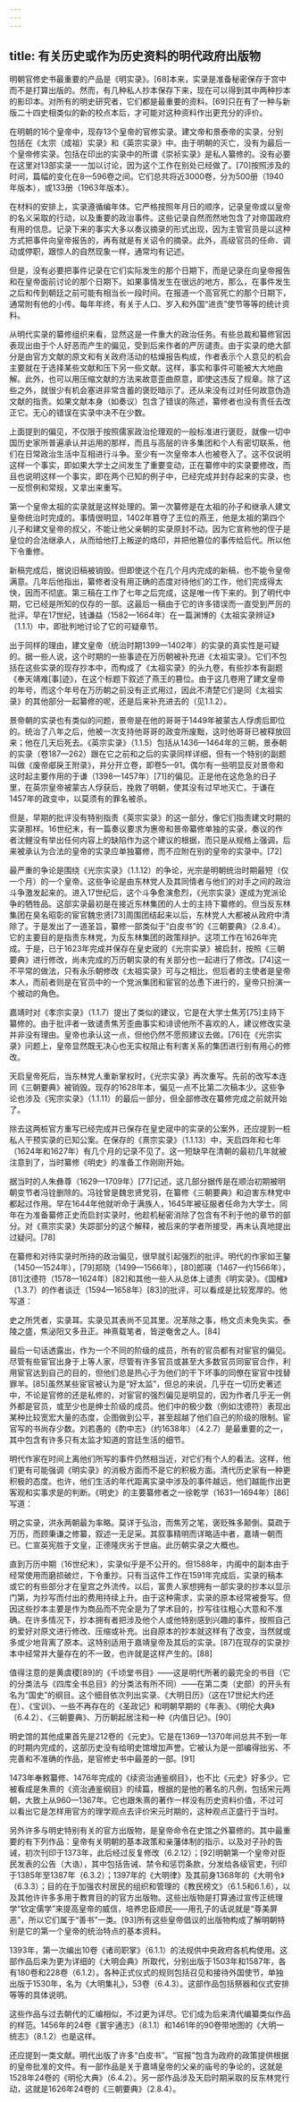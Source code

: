 ```yaml
---
---
---
```

title: 有关历史或作为历史资料的明代政府出版物
---



明朝官修史书最重要的产品是《明实录》。[68]本来，实录是准备秘密保存于宫中而不是打算出版的。然而，有几种私人抄本保存下来，现在可以得到其中两种抄本的影印本。对所有的明史研究者，它们都是最重要的资料。[69]只在有了一种与新版二十四史相类似的新的校点本后，才可能对这种资料作出更充分的评价。

在明朝的16个皇帝中，现存13个皇帝的官修实录。建文帝和景泰帝的实录，分别包括在《太宗（成祖）实录》和《英宗实录》中。由于明朝的灭亡，没有为最后一个皇帝修实录。包括在印出的实录中的所谓《崇祯实录》是私人纂修的。没有必要在这里对13部实录一一加以讨论，因为这个工作在别处已经做了。[70]按照涉及的时间，篇幅的变化在8—596卷之间。它们总共将近3000卷，分为500册（1940年版本），或133册（1963年版本）。

在材料的安排上，实录遵循编年体。它严格按照年月日的顺序，记录皇帝或以皇帝的名义采取的行动，以及重要的政治事件。这些记录自然而然地包含了对帝国政府有用的信息。记录下来的事实大多以奏议摘录的形式出现，因为主管官员是以这种方式把事件向皇帝报告的，再有就是有关诏令的摘录。此外，高级官员的任命、调动或停职，跟惊人的自然现象一样，通常均有记述。

但是，没有必要把事件记录在它们实际发生的那个日期下，而是记录在向皇帝报告和在皇帝面前讨论的那个日期下。如果事情发生在很远的地方，那么，在事件发生之后和传到朝廷之前可能有相当长一段时间。在报道一个高官死亡的那个日期下，通常附有他的小传。每年年终，有关于人口、岁入和外国“进贡”使节等等的统计资料。

从明代实录的纂修组织来看，显然这是一件重大的政治任务。有些总裁和纂修官因表现出由于个人好恶而产生的偏见，受到后来作者的严厉谴责。由于实录的绝大部分是由官方文献的原文和有关政府活动的枯燥报告构成，作者表示个人意见的机会主要就在于选择某些文献和压下另一些文献。这样，事实和事件可能被大大地曲解。此外，也可以用压缩文献的方法来故意歪曲原意，即使这违反了规章。除了这些之外，就很少有机会塞进非常含蓄的褒贬暗示了。还从来没有过对任何故意伪造文献的指责。如果文献本身（如奏议）包含了错误的陈述，纂修者也没有责任去改正它。无心的错误在实录中决不在少数。

上面提到的偏见，不仅限于按照儒家政治伦理观的一般标准进行褒贬，就像一切中国历史家所普遍承认并运用的那样，而且与高层的许多集团和个人有密切联系，他们在日常政治生活中互相进行斗争。至少有一次皇帝本人也被卷入了。这不仅说明这样一个事实，即如果大学士之间发生了重要变动，正在纂修中的实录要修改，而且也说明这样一个事实，即在两个已知的例子中，已经完成并封存起来的实录，也一反惯例和常规，又拿出来重写。

第一个皇帝太祖的实录就是这样处理的。第一次纂修是在太祖的孙子和继承人建文皇帝统治时完成的。事情很明显，1402年篡夺了王位的燕王，他是太祖的第四个儿子和建文皇帝的叔父，不能让他父亲朝的实录原封不动。因为它宣称他的侄子是皇位的合法继承人，从而给他打上叛逆的烙印，并把他篡位的事传给后代。所以他下令重修。

新稿完成后，据说旧稿被销毁。但即使这个在几个月内完成的新稿，也不能令皇帝满意。几年后他指出，纂修者没有用正确的态度对待他们的工作，他们完成得太快，因而不彻底。第三稿在工作了七年之后完成，这是唯一传下来的。到了明代中期，它已经是所知的仅存的一部。这最后一稿由于它的许多错误而一直受到严厉的批评。早在17世纪，钱谦益（1582—1664年）在一篇渊博的《太祖实录辨证》（1.1.1）中，即批判地讨论了它的可疑章节。

出于同样的理由，建文皇帝（统治时期1399—1402年）的实录的真实性是可疑的。据一些人说，这个时期的一些事迹在万历朝被补充进《太祖实录》。它们不包括在这些实录的现存抄本中，而构成了《太祖实录》的头九卷，有些抄本有副题《奉天靖难[事]迹》，在这个标题下叙述了燕王的篡位。由于这几卷用了建文皇帝的年号，而这个年号在万历朝之前没有正式用过，因此不清楚它们是同《太祖实录》的其他部分一起纂修的呢，还是后来补充进去的（见1.1.2）。

景帝朝的实录也有类似的问题，景帝是在他的哥哥于1449年被蒙古人俘虏后即位的。统治了八年之后，他被一次支持他哥哥的政变所废黜，这时他哥哥已被释放回来；他在几天后死去。《英宗实录》（1.1.5）包括从1436—1464年的三朝，景泰朝的实录（卷187—262）跟在它之前和之后的实录同样详细，但有一个特别的副题叫做《废帝郕戾王附录》，并分开立卷，即卷5—91。偶尔有一些明显反对景帝和这时起主要作用的于谦（1398—1457年）[71]的偏见。正是他在这危急的日子里，在英宗皇帝被蒙古人俘获后，挽救了明朝，使其没有过早地灭亡。于谦在1457年的政变中，以莫须有的罪名被杀。

但是，早期的批评没有特别指责《英宗实录》的这一部分，像它们指责建文时期的实录那样。16世纪末，有一篇奏议要求为惠帝和景帝纂修单独的实录，奏议的作者沈鲤没有举出任何内容上的缺陷作为这个建议的根据，而只是从规格上强调，后来被承认为合法的皇帝的实录应单独纂修，而不应附在别的皇帝的实录中。[72]

最严重的争论是围绕《光宗实录》（1.1.12）的争论，光宗是明朝统治时期最短（仅一个月）的一个皇帝。这些争论是由东林党人及其同情者与他们的对手之间的政治斗争激发起来的。进入17世纪后，这个斗争愈演愈烈，《光宗实录》遂成为党派论争的牺牲品。这部实录最初是在接近东林集团的人士的主持下纂修的。但当反东林集团在臭名昭彰的宦官魏忠贤[73]周围团结起来以后，东林党人大都被从政府中清除了。于是发出了一道圣旨，纂修一部类似于“白皮书”的《三朝要典》（2.8.4）。它的主要目的是指责东林党，为反东林集团的政策辩护。这项工作在1626年完成。于是，已于1623年完成并保存在皇史宬的《光宗实录》被启封，按照《三朝要典》进行修改，尚未完成的万历朝实录的有关部分也一起进行了修改。[74]这一不平常的做法，只有永乐朝修改《太祖实录》可与之相比，但后者的主使者是皇帝本人，而前者则是在官员中的一个党派集团和宦官的怂恿下进行的，皇帝只扮演一个被动的角色。

嘉靖时对《孝宗实录》（1.1.7）提出了类似的建议，它是在大学士焦芳[75]主持下纂修的。由于批评者一致谴责焦芳歪曲事实和诽谤他所不喜欢的人，建议修改实录并非没有理由。皇帝也承认这一点，但他仍然不愿照建议去做。[76]在《光宗实录》问题上，皇帝显然既无决心也无实权阻止有利害关系的集团进行别有用心的修改。

天启皇帝死后，当东林党人重新掌权时，《光宗实录》再次重写。先前的改写本连同《三朝要典》被销毁。现存的1628年本，偏见一点不比第二次稿本少。这些争论也涉及《宪宗实录》（1.1.11）的最后一部分，但全部修改在纂修完成之前就开始了。

除去这两桩官方重写已经完成并已保存在皇史宬中的实录的公案外，还应提到一桩私人干预实录的已知公案。在保存的《熹宗实录》（1.1.13）中，天启四年和七年（1624年和1627年）有几个月的记录不见了。这一短缺早在清朝的最初几年就被注意到了，当时纂修《明史》的准备工作刚刚开始。

据当时的人朱彝尊（1629—1709年）[77]记述，这几部分据传是在顺治初期被明朝变节者冯铨删除的。冯铨曾是魏忠贤党羽，在纂修《三朝要典》和迫害东林党中都起过作用。早在1644年他就听命于满族人，1645年被征服者任命为大学士。同年在为准备纂修正史而启封实录时，他趁机秘密消除了包含有不利于他的章节的部分。对《熹宗实录》失踪部分的这个解释，被后来的学者所接受，再未认真地提出过疑问。[78]

在纂修和对待实录时所持的政治偏见，很早就引起强烈的批评。明代的作家如王鏊（1450—1524年），[79]郑晓（1499—1566年），[80]郎瑛（1467—约1566年），[81]沈德符（1578—1624年）[82]和其他一些人从总体上谴责《明实录》。《国榷》（1.3.7）的作者谈迁（1594—1658年）[83]的批评，可以看成是比较宽厚的。他写道：

史之所凭者，实录耳。实录见其表尚不见其里。况革除之事，杨文贞未免失实。泰陵之盛，焦泌阳又多丑正。神熹载笔者，皆逆奄舍之人。[84]



最后一句话透露出，作为一个不同的阶级的成员，所有的官员都有对宦官的偏见。尽管有些宦官出身于上等人家，尽管有许多官员或甚至大多数官员同宦官合作，利用宦官达到自己的目的，但他们总是热心于为他们的干下坏事的同僚在宦官中找替罪羊。[85]虽然某些宦官被认为是“好太监”，但总的来说，几乎在一切历史著述中，不论是官修的还是私修的，对宦官的强烈偏见是明显的，因为作者几乎无一例外都是官员，或至少也是绅士阶级的成员。他们中的极少数（例如沈德符）表现出某种比较宽宏大量的态度，企图做到公平，甚至超越了他们自己的阶级的限制。宦官写的书尚存少数。刘若愚的《酌中志》（约1638年）（4.2.7）是最重要的之一，其中包含有许多只有太监才知道的宫廷生活的细节。

明代作家在时间上离他们所写的事件仍然相当近，对它们有个人的看法。这样，他们更有可能强调《明实录》的消极方面而不是它的积极方面。清代历史家有一种更积极的态度。也许，他们生活的年代距离实录中涉及的事件越远，他们越能作出更客观和实事求是的判断。《明史》的主要纂修者之一徐乾学（1631—1694年）[86]写道：

明之实录，洪永两朝最为率略。莫详于弘治，而焦芳之笔，褒贬殊多颠倒。莫疏于万历，而顾秉谦之修纂，叙述一无足采。其叙事精明而详略适中者，嘉靖一朝而已。仁宣英宪胜于文皇，正德隆庆劣于世庙。此历朝实录之大概也。



直到万历中期（16世纪末），实录似乎是不公开的。但1588年，内阁中的副本由于经常使用而磨损破烂，下令重抄。只有当这件工作在1591年完成后，实录的稿本或它的有些部分才在皇宫之外流传。以后，富贵人家想拥有一部实录的抄本以显示门第，为抄写而付出的费用持续上升。由于这种需求，实录的原本经常被誊写。但因这些抄本主要是作为商品而不完全是为了学术目的，抄写往往粗心大意和不准确。在许多情况下，抄本拥有者把涉及他个人或他特别感到兴趣的事件，按照自己的爱好对原文进行修改、压缩或补充。出自原本的抄本就这样有了改变，当然就或多或少地背离了原本。这特别适用于嘉靖皇帝及其后的实录。[87]在现存的实录抄本中经常并大量存在的不一致，也许就是这样产生的。[88]

值得注意的是黄虞稷[89]的《千顷堂书目》——这是明代所著的最完全的书目（它的分类法与《四库全书总目》的分类法有所不同）——在第二类（史部）的开头有名为“国史”的纲目。这个细目依次列出实录、《大明日历》（这在17世纪大约还在）、《宝训》、一些不再存在的《圣政记》和明朝早期的《年表》、《明伦大典》（6.4.2）、《三朝要典》、万历朝起居注和一种《内值日记》。[90]

明史馆的其他成果首先是212卷的《元史》。它是在1369—1370年间总共不到一年的时期内完成的，这部历史没有给明史馆增加声誉。它被认为是一部编得拙劣、不完善和不准确的作品，是官修史书中最差的一部。[91]

1473年奉敕纂修、1476年完成的《续资治通鉴纲目》，也不比《元史》好多少。它被看成是朱熹的《资治通鉴纲目》的续篇，根据的是他的著名的凡例，包括宋元两朝，大致上从960—1367年。它也跟朱熹的著作一样没有历史资料价值，不过可以看出它是怎样用官方的理学观点去评价宋元时期的，这种观点正盛行于当时。

另外许多与明史特别有关的官方出版物，是皇帝命令在史馆之外纂修的。其中最重要的有下列作品：皇帝有关明朝的基本政策和亲藩体制的指示，以及对子孙的告诫，初次刊印于1373年，此后经过反复修改（6.2.12）；[92]明朝第一个皇帝对臣民发表的公告（大诰），其中包括告诫、禁令和惩罚条款，分发给各级官吏，刊印于1385年至1387年（6.3.2）；1397年的《大明律》及其前身1368年的《大明令》（6.3.3）；目的在于加强农村居民的组织和管理的《教民榜文》（6.1.5和6.1.6），以及其他许许多多用于教育目的的官方出版物。这些出版物是打算通过宣传正统理学“钦定儒学”来提高皇帝的威信，培养忠臣顺民——用孔子的话说就是“尊美屏恶”，所以它们属于“善书”一类。[93]所有这些皇帝倡议的出版物构成了解明朝特别是它的第一个皇帝的统治特点的基本资料。

1393年，第一次编出10卷《诸司职掌》（6.1.1）的法规供中央政府各机构使用。这部作品后来为更为详细的《大明会典》所取代，分别出版于1503年和1587年，各有180卷和228卷（6.1.2）。各种正式仪式的规则包括召见和接待外国使节，单独出版于1530年，名为《大明集礼》，53卷（6.4.3）。这部作品包括祭器和仪式安排等等的具体说明。

这些作品与过去朝代的汇编相似，不过更为详尽。它们成为后来清代编纂类似作品的样范。1456年的24卷《寰宇通志》（8.1.1）和1461年的90卷带地图的《大明一统志》（8.1.2）也是这样。

还应提到一类文献。明代出版了许多“白皮书”。“官报”包含为政府的政策提供根据的皇帝批准的文件。有一部作品是关于嘉靖皇帝的父亲的庙号的争论的，这就是1528年24卷的《明伦大典》（6.4.2）。另一部作品涉及天启时期采取的反东林党行动，这就是1626年24卷的《三朝要典》（2.8.4）。